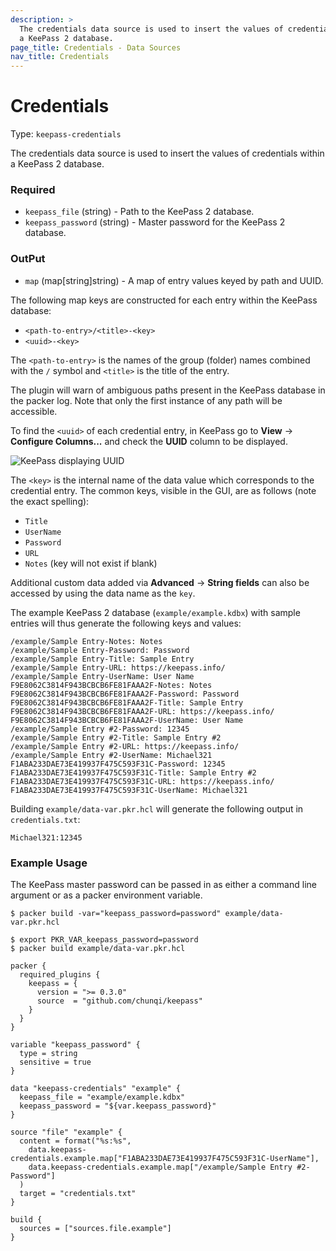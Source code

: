 ```yaml
---
description: >
  The credentials data source is used to insert the values of credentials within
  a KeePass 2 database.
page_title: Credentials - Data Sources
nav_title: Credentials
---
```


# Credentials

Type: `keepass-credentials`

The credentials data source is used to insert the values of credentials within
a KeePass 2 database.

### Required

- `keepass_file` (string) - Path to the KeePass 2 database.
- `keepass_password` (string) - Master password for the KeePass 2 database.

### OutPut

- `map` (map[string]string) - A map of entry values keyed by path and UUID. 

The following map keys are constructed for each entry within the KeePass
database:

* `<path-to-entry>/<title>-<key>`
* `<uuid>-<key>`

The `<path-to-entry>` is the names of the group (folder) names combined with the
`/` symbol and `<title>` is the title of the entry.

The plugin will warn of ambiguous paths present in the KeePass database in the
packer log. Note that only the first instance of any path will be accessible.

To find the `<uuid>` of each credential entry, in KeePass go to **View** ->
**Configure Columns...** and check the **UUID** column to be displayed.

![KeePass displaying UUID](/docs/datasources/keepass-uuid.png)

The `<key>` is the internal name of the data value which corresponds to the
credential entry. The common keys, visible in the GUI, are as follows  (note the
exact spelling):

- `Title`
- `UserName`
- `Password`
- `URL`
- `Notes` (key will not exist if blank)

Additional custom data added via **Advanced** -> **String fields** can also be
accessed by using the data name as the `key`.

The example KeePass 2 database (`example/example.kdbx`) with sample entries will
thus generate the following keys and values:

```
/example/Sample Entry-Notes: Notes
/example/Sample Entry-Password: Password
/example/Sample Entry-Title: Sample Entry
/example/Sample Entry-URL: https://keepass.info/
/example/Sample Entry-UserName: User Name
F9E8062C3814F943BCBCB6FE81FAAA2F-Notes: Notes
F9E8062C3814F943BCBCB6FE81FAAA2F-Password: Password
F9E8062C3814F943BCBCB6FE81FAAA2F-Title: Sample Entry
F9E8062C3814F943BCBCB6FE81FAAA2F-URL: https://keepass.info/
F9E8062C3814F943BCBCB6FE81FAAA2F-UserName: User Name
/example/Sample Entry #2-Password: 12345
/example/Sample Entry #2-Title: Sample Entry #2
/example/Sample Entry #2-URL: https://keepass.info/
/example/Sample Entry #2-UserName: Michael321
F1ABA233DAE73E419937F475C593F31C-Password: 12345
F1ABA233DAE73E419937F475C593F31C-Title: Sample Entry #2
F1ABA233DAE73E419937F475C593F31C-URL: https://keepass.info/
F1ABA233DAE73E419937F475C593F31C-UserName: Michael321
```

Building `example/data-var.pkr.hcl` will generate the following output in
`credentials.txt`:

```
Michael321:12345
```

### Example Usage

The KeePass master password can be passed in as either a command line argument or as a packer environment variable.

```
$ packer build -var="keepass_password=password" example/data-var.pkr.hcl
```

```
$ export PKR_VAR_keepass_password=password
$ packer build example/data-var.pkr.hcl
```

```hcl
packer {
  required_plugins {
    keepass = {
      version = ">= 0.3.0"
      source  = "github.com/chunqi/keepass"
    }
  }
}

variable "keepass_password" {
  type = string
  sensitive = true
}

data "keepass-credentials" "example" {
  keepass_file = "example/example.kdbx"
  keepass_password = "${var.keepass_password}"
}

source "file" "example" {
  content = format("%s:%s",
    data.keepass-credentials.example.map["F1ABA233DAE73E419937F475C593F31C-UserName"],
    data.keepass-credentials.example.map["/example/Sample Entry #2-Password"]
  )
  target = "credentials.txt"
}

build {
  sources = ["sources.file.example"]
}
```
